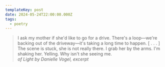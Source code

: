 ```yaml
---
templateKey: post
date: 2024-05-24T22:00:00.000Z
tags:
  - poetry
---
```

> I ask my mother if she'd like to go for a drive. There's a loop—we're backing out of the driveway—it's taking a long time to happen. [ . . . ] The scene is stuck, she is not really there. I grab her by the arms. I'm shaking her. Yelling. Why isn't she seeing me.<br/>
> <cite><i>of Light</i> by Danielle Vogel, excerpt</cite>
